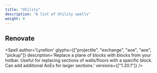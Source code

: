 ```yaml
---
title: "Utility"
description: "A list of Utility spells"
weight: 0
---
```



## Renovate
<Spell
    author='Lyrellion'
    glyphs={["projectile", "exchange", "aoe", "aoe", "pickup"]}
    description='Replace a plane of blocks with blocks from your hotbar. Useful for replacing sections of walls/floors with a specific block. Can add additional AoEs for larger sections.'
    versions={["1.20.1"]}
/>
